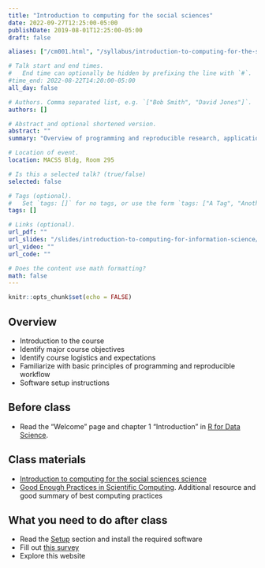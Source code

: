 ```yaml
---
title: "Introduction to computing for the social sciences"
date: 2022-09-27T12:25:00-05:00
publishDate: 2019-08-01T12:25:00-05:00
draft: false

aliases: ["/cm001.html", "/syllabus/introduction-to-computing-for-the-social-sciences/"]

# Talk start and end times.
#   End time can optionally be hidden by prefixing the line with `#`.
#time_end: 2022-08-22T14:20:00-05:00
all_day: false

# Authors. Comma separated list, e.g. `["Bob Smith", "David Jones"]`.
authors: []

# Abstract and optional shortened version.
abstract: ""
summary: "Overview of programming and reproducible research, applications to social sciences, and course logistics."

# Location of event.
location: MACSS Bldg, Room 295

# Is this a selected talk? (true/false)
selected: false

# Tags (optional).
#   Set `tags: []` for no tags, or use the form `tags: ["A Tag", "Another Tag"]` for one or more tags.
tags: []

# Links (optional).
url_pdf: ""
url_slides: "/slides/introduction-to-computing-for-information-science/"
url_video: ""
url_code: ""

# Does the content use math formatting?
math: false
---
```


```r
knitr::opts_chunk$set(echo = FALSE)
```

## Overview

* Introduction to the course
* Identify major course objectives
* Identify course logistics and expectations
* Familiarize with basic principles of programming and reproducible workflow
* Software setup instructions

## Before class

* Read the "Welcome" page and chapter 1 "Introduction" in [R for Data Science](http://r4ds.had.co.nz/).

## Class materials

* [Introduction to computing for the social sciences science](/notes/intro-to-course/)
* [Good Enough Practices in Scientific Computing](http://journals.plos.org/ploscompbiol/article?id=10.1371/journal.pcbi.1005510). Additional resource and good summary of best computing practices

## What you need to do after class

* Read the [Setup](/setup/) section and install the required software
* Fill out [this survey](https://forms.gle/J8axkKpKZGxYyxYZA)
* Explore this website